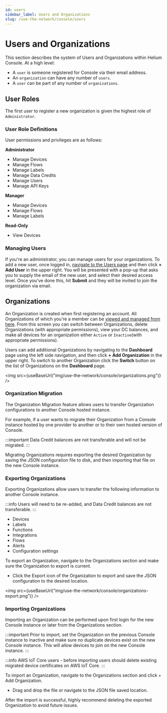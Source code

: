 ```yaml
---
id: users
sidebar_label: Users and Organizations
slug: /use-the-network/console/users
---
```


# Users and Organizations


This section describes the system of Users and Organizations within Helium Console. At a high level:

* A `user` is someone registered for Console via their email address.
* An `organization` can have any number of `users`.
* A `user` can be part of any number of `organizations`.


## User Roles

The first user to register a new organization is given the highest role of
`Administrator`. 

### User Role Definitions

User permissions and privileges are as follows:

**Administrator**
* Manage Devices
* Manage Flows
* Manage Labels
* Manage Data Credits
* Manage Users
* Manage API Keys

**Manager**
* Manage Devices
* Manage Flows
* Manage Labels

**Read-Only**
* View Devices

### Managing Users  

If you're an administrator, you can manage users for your organizations. To add a new user, once logged in, [navigate to the Users page](https://console.helium.com/users) and then click **+ Add User** in the upper right. You will be presented with a pop-up that asks you to supply the email of the new user, and select their desired access level. Once you've done this, hit **Submit** and they will be invited to join the organization via email. 
  
 
## Organizations

An Organization is created when first registering an account. All Organizations of which you're a member can be [viewed and managed from here](https://console.helium.com/organizations). From this screen you can switch between Organizations, delete Organizations (with appropriate permissions), view your DC balances, and make all devices for an organization either `Active` or `Inactive`(with appropriate permissions). 

Users can add additional Organizations by navigating to the **Dashboard** page using the left side
navigation, and then click **+ Add Organization** in the upper right. To switch
to another Organization click the **Switch** button on the list of Organizations
on the **Dashboard** page.


<img src={useBaseUrl("img/use-the-network/console/organizations.png")} />

### Organization Migration

The Organization Migration feature allows users to transfer Organization configurations to another Console hosted instance. 

For example, if a user wants to migrate their Organization from a Console instance hosted by one provider to another or to their own hosted version of Console. 

:::important 
Data Credit balances are not transferable and will not be migrated.
:::

Migrating Organizations requires exporting the desired Organization by saving the JSON configuration file to disk, and then importing that file on the new Console instance.

### Exporting Organizations
Exporting Organizations allow users to transfer the following information to another Console instance.

:::info 
Users will need to be re-added, and Data Credit balances are not transferable.
:::

- Devices
- Labels
- Functions 
- Integrations
- Flows
- Alerts
- Configuration settings

To export an Organization, navigate to the Organizations section and make sure the Organization to export is current. 

- Click the Export icon of the Organization to export and save the JSON configuration to the desired location. 

<img src={useBaseUrl("img/use-the-network/console/organizations-export.png")} />

### Importing Organizations

Importing an Organization can be performed upon first login for the new Console instance or later from the Organizations section. 

:::important
Prior to import, set the Organization on the previous Console instance to inactive and make sure no duplicate devices exist on the new Console instance. This will allow devices to join on the new Console instance.
:::

:::info
AWS IoT Core users - before importing users should delete existing migrated device certificates on AWS IoT Core.
:::

To import an Organization, navigate to the Organizations section and click + Add Organization.

- Drag and drop the file or navigate to the JSON file saved location. 

After the import is successful, highly recommend deleting the exported Organization to avoid future issues. 




